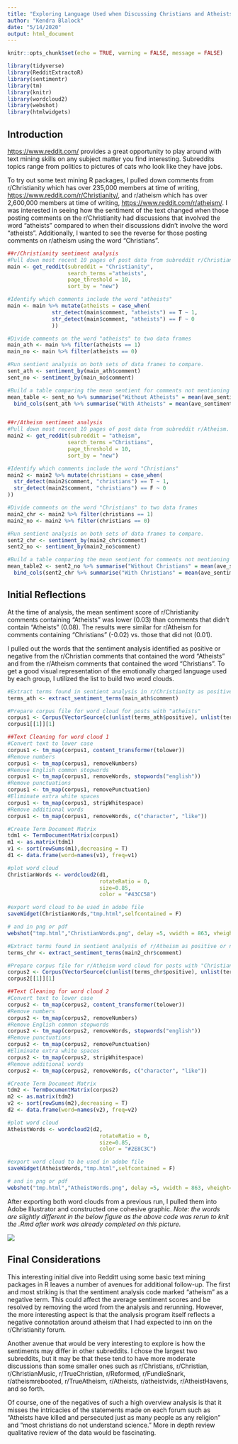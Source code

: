 ```yaml
---
title: "Exploring Language Used when Discussing Christians and Atheists"
author: "Kendra Blalock"
date: "5/14/2020"
output: html_document
---
```


```r
knitr::opts_chunk$set(echo = TRUE, warning = FALSE, message = FALSE)

library(tidyverse)
library(RedditExtractoR)
library(sentimentr)
library(tm)
library(knitr)
library(wordcloud2) 
library(webshot)
library(htmlwidgets)
```

## Introduction

<https://www.reddit.com/> provides a great opportunity to play around with text mining skills on any subject matter you find interesting. Subreddits topics range from politics to pictures of cats who look like they have jobs. 

To try out some text mining R packages, I pulled down comments from r/Christianity which has over 235,000 members at time of writing, <https://www.reddit.com/r/Christianity/>, and r/atheism which has over 2,600,000 members at time of writing, <https://www.reddit.com/r/atheism/>. I was interested in seeing how the sentiment of the text changed when those posting comments on the r/Christianity had discussions that involved the word "atheists" compared to when their discussions didn't involve the word "atheists". Additionally, I wanted to see the reverse for
those posting comments on r/atheism using the word "Christians".      

```r
##r/Christianity sentiment analysis 
#Pull down most recent 10 pages of post data from subreddit r/Christian. 
main <- get_reddit(subreddit = "Christianity",
                   search_terms ="atheists", 
                   page_threshold = 10, 
                   sort_by = "new") 

#Identify which comments include the word "atheists" 
main <- main %>% mutate(atheists = case_when(
              str_detect(main$comment, "atheists") == T ~ 1,
              str_detect(main$comment, "atheists") == F ~ 0
              ))

#Divide comments on the word "atheists" to two data frames
main_ath <- main %>% filter(atheists == 1)
main_no <- main %>% filter(atheists == 0)

#Run sentient analysis on both sets of data frames to compare.
sent_ath <- sentiment_by(main_ath$comment)
sent_no <- sentiment_by(main_no$comment)

#Build a table comparing the mean sentient for comments not mentioning "atheists" with those that do
mean_table <- sent_no %>% summarise("Without Atheists" = mean(ave_sentiment)) %>% 
  bind_cols(sent_ath %>% summarise("With Atheists" = mean(ave_sentiment))) 


##r/Atheism sentiment analysis 
#Pull down most recent 10 pages of post data from subreddit r/Atheism. 
main2 <- get_reddit(subreddit = "atheism",
                   search_terms ="Christians", 
                   page_threshold = 10, 
                   sort_by = "new") 

#Identify which comments include the word "Christians" 
main2 <- main2 %>% mutate(christians = case_when(
  str_detect(main2$comment, "christians") == T ~ 1,
  str_detect(main2$comment, "christians") == F ~ 0
))

#Divide comments on the word "Christians" to two data frames
main2_chr <- main2 %>% filter(christians == 1)
main2_no <- main2 %>% filter(christians == 0)

#Run sentient analysis on both sets of data frames to compare.
sent2_chr <- sentiment_by(main2_chr$comment)
sent2_no <- sentiment_by(main2_no$comment)

#Build a table comparing the mean sentient for comments not mentioning "Christians" with those that do
mean_table2 <- sent2_no %>% summarise("Without Christians" = mean(ave_sentiment)) %>% 
  bind_cols(sent2_chr %>% summarise("With Christians" = mean(ave_sentiment))) 


```

## Initial Reflections

At the time of analysis, the mean sentiment score of r/Christianity comments containing "Atheists" was lower (0.03) than comments that didn't contain "Atheists" (0.08). The results were similar for r/Atheism for comments containing "Christians" (-0.02) vs. those that did not (0.01). 

I pulled out the words that the sentiment analysis identified as positive or negative from the r/Christian comments that contained the word "Atheists" and from the r/Atheism comments that contained the word "Christians". To get a good visual representation of the emotionally charged language used by each group, I utilized the list to build two word clouds. 

```r
#Extract terms found in sentient analysis in r/Christianity as positive or negative
terms_ath <- extract_sentiment_terms(main_ath$comment)

#Prepare corpus file for word cloud for posts with "atheists" 
corpus1 <- Corpus(VectorSource(c(unlist(terms_ath$positive), unlist(terms_ath$negative)))) 
corpus1[[1]][1]

##Text Cleaning for word cloud 1
#Convert text to lower case
corpus1 <- tm_map(corpus1, content_transformer(tolower))
#Remove numbers
corpus1 <- tm_map(corpus1, removeNumbers)
#Remove English common stopwords
corpus1 <- tm_map(corpus1, removeWords, stopwords("english"))
#Remove punctuations 
corpus1 <- tm_map(corpus1, removePunctuation)
#Eliminate extra white spaces
corpus1 <- tm_map(corpus1, stripWhitespace)
#Remove additional words
corpus1 <- tm_map(corpus1, removeWords, c("character", "like"))

#Create Term Document Matrix
tdm1 <- TermDocumentMatrix(corpus1)
m1 <- as.matrix(tdm1)
v1 <- sort(rowSums(m1),decreasing = T) 
d1 <- data.frame(word=names(v1), freq=v1)

#plot word cloud
ChristianWords <- wordcloud2(d1,
                             rotateRatio = 0,
                             size=0.85,
                             color = "#43CC58")

#export word cloud to be used in adobe file
saveWidget(ChristianWords,"tmp.html",selfcontained = F)

# and in png or pdf
webshot("tmp.html","ChristianWords.png", delay =5, vwidth = 863, vheight=464)

#Extract terms found in sentient analysis of r/Atheism as positive or negative
terms_chr <- extract_sentiment_terms(main2_chr$comment)

#Prepare corpus file for r/Atheism word cloud for posts with "Christians"
corpus2 <- Corpus(VectorSource(c(unlist(terms_chr$positive), unlist(terms_chr$negative)))) 
corpus2[[1]][1]

##Text Cleaning for word cloud 2
#Convert text to lower case
corpus2 <- tm_map(corpus2, content_transformer(tolower))
#Remove numbers
corpus2 <- tm_map(corpus2, removeNumbers)
#Remove English common stopwords
corpus2 <- tm_map(corpus2, removeWords, stopwords("english"))
#Remove punctuations 
corpus2 <- tm_map(corpus2, removePunctuation)
#Eliminate extra white spaces
corpus2 <- tm_map(corpus2, stripWhitespace)
#Remove additional words
corpus2 <- tm_map(corpus2, removeWords, c("character", "like"))

#Create Term Document Matrix
tdm2 <- TermDocumentMatrix(corpus2)
m2 <- as.matrix(tdm2)
v2 <- sort(rowSums(m2),decreasing = T) 
d2 <- data.frame(word=names(v2), freq=v2)

#plot word cloud
AtheistWords <- wordcloud2(d2,
                             rotateRatio = 0,
                             size=0.85,
                             color = "#2E8C3C")

#export word cloud to be used in adobe file
saveWidget(AtheistWords,"tmp.html",selfcontained = F)

# and in png or pdf
webshot("tmp.html","AtheistWords.png", delay =5, vwidth = 863, vheight=464)

```

After exporting both word clouds from a previous run, I pulled them into Adobe Illustrator and constructed one cohesive graphic. *Note: the words are slightly different in the below figure as the above code was rerun to knit the .Rmd after work was already completed on this picture.*  

![](Reddit_Perspective.png)

## Final Considerations

This interesting initial dive into Redditt using some basic text mining packages in R leaves a number of avenues for additional follow-up. The first and most striking is that the sentiment analysis code marked "atheism" as a negative term. This could affect the average sentiment scores and be resolved by removing the word from the analysis and rerunning. However, the more interesting aspect is that the analysis program itself reflects a negative connotation around atheism that I had expected to inn on the r/Christianity forum. 

Another avenue that would be very interesting to explore is how the sentiments may differ in other subreddits. I chose the largest two subreddits, but it may be that these tend to have more moderate discussions than some smaller ones such as r/Christians, r/Christian, r/ChristianMusic, r/TrueChristian, r/Reformed, r/FundieSnark, r/atheismrebooted, r/TrueAtheism, r/Atheists, r/atheistvids, r/AtheistHavens, and so forth. 

Of course, one of the negatives of such a high overview analysis is that it misses the intricacies of the statements made on each forum such as "Atheists have killed and persecuted just as many people as any religion" and "most christians do not understand science." More in depth review qualitative review of the data would be fascinating.